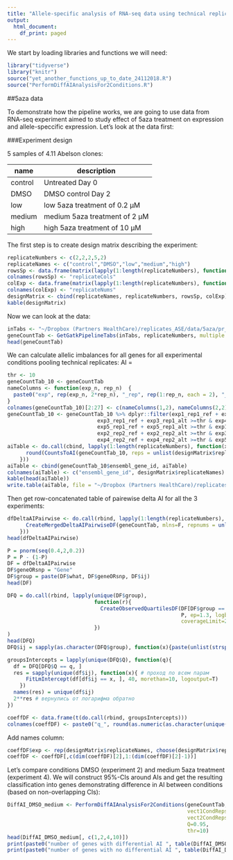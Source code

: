 ```yaml
---
title: "Allele-specific analysis of RNA-seq data using technical replicates"
output:
  html_document:
    df_print: paged
---
```


We start by loading libraries and functions we will need:

```r
library("tidyverse")
library("knitr")
source("yet_another_functions_up_to_date_24112018.R")
source("PerformDiffAIAnalysisFor2Conditions.R")
```

##5aza data

To demonstrate how the pipeline works, we are going to use data from RNA-seq experiment aimed to study effect of 5aza treatment on expression and allele-speccific expression. Let's look at the data first:

###Experiment design

5 samples of 4.11 Abelson clones:

name     | description  | number of repicates
------------- | -------------
control  | Untreated Day 0  | 2
DMSO  | DMSO control Day 2  | 2
low  | low 5aza treatment of 0.2 µM  | 2
medium | medium 5aza treatment of 2 µM  | 5
high  | high 5aza treatment of 10 µM  | 2

The first step is to create design matrix describing the experiment:

```r
replicateNumbers <- c(2,2,2,5,2)
replicateNames <- c("control","DMSO","low","medium","high")
rowsSp <- data.frame(matrix(lapply(1:length(replicateNumbers), function(x){(2*sum(replicateNumbers[1:x-1])+1):(2*sum(replicateNumbers[1:x]))}), nrow=length(replicateNumbers), byrow=T),stringsAsFactors=FALSE)
colnames(rowsSp) <- "replicateCols"
colExp <- data.frame(matrix(lapply(1:length(replicateNumbers), function(x){(sum(replicateNumbers[1:x])-replicateNumbers[x]+1):(sum(replicateNumbers[1:x]))}), nrow=length(replicateNumbers), byrow=T),stringsAsFactors=FALSE)
colnames(colExp) <- "replicateNums"
designMatrix <- cbind(replicateNames, replicateNumbers, rowsSp, colExp)
kable(designMatrix)
```

Now we can look at the data:

```r
inTabs <- "~/Dropbox (Partners HealthCare)/replicates_ASE/data/5aza/pr_20180714_ISEKI_processed_gene_extended2.txt"
geneCountTab <- GetGatkPipelineTabs(inTabs, replicateNumbers, multiple = F)
head(geneCountTab)
```

We can calculate allelic imbalances for all genes for all experimental conditions pooling technical replicates:
AI = \frac{maternal counts}{maternal counts + paternal counts}

```r
thr <- 10
geneCountTab_10 <- geneCountTab
nameColumns <- function(exp_n, rep_n)  {
  paste0("exp", rep(exp_n, 2*rep_n), "_rep", rep(1:rep_n, each = 2), "_", rep(c("ref", "alt"), rep_n))
}
colnames(geneCountTab_10)[2:27] <- c(nameColumns(1,2), nameColumns(2,2), nameColumns(3,2), nameColumns(4,5), nameColumns(5,2))
geneCountTab_10 <- geneCountTab_10 %>% dplyr::filter(exp1_rep1_ref + exp1_rep1_alt >=thr & exp2_rep1_ref + exp2_rep1_alt >=thr & 
                             exp3_rep1_ref + exp3_rep1_alt >=thr & exp4_rep1_ref + exp4_rep1_alt >=thr & 
                             exp5_rep1_ref + exp5_rep1_alt >=thr & exp1_rep2_ref + exp1_rep2_alt >=thr & 
                             exp2_rep2_ref + exp2_rep2_alt >=thr & exp3_rep2_ref + exp3_rep2_alt >=thr & 
                             exp4_rep2_ref + exp4_rep2_alt >=thr & exp5_rep2_ref + exp5_rep2_alt >=thr)
aiTable <- do.call(cbind, lapply(1:length(replicateNumbers), function(x){
      round(CountsToAI(geneCountTab_10, reps = unlist(designMatrix$replicateNums[x])),3)
    }))
aiTable <- cbind(geneCountTab_10$ensembl_gene_id, aiTable)
colnames(aiTable) <- c("ensembl_gene_id", designMatrix$replicateNames)
kable(head(aiTable))
write.table(aiTable, file = "~/Dropbox (Partners HealthCare)/replicates_ASE/data/5aza/ai_full.txt", row.names = F, quote = F, sep="\t")
```


Then get row-concatenated table of pairewise delta AI for all the 3 experiments:

```r
dfDeltaAIPairwise <- do.call(rbind, lapply(1:length(replicateNumbers), function(x){
      CreateMergedDeltaAIPairwiseDF(geneCountTab, mlns=F, repnums = unlist(designMatrix$replicateNums[x]), what=designMatrix$replicateNames[x], thr=10)
    }))
head(dfDeltaAIPairwise)
```



```r
P = pnorm(seq(0.4,2,0.2))
P = P - (1-P) 
DF = dfDeltaAIPairwise
DF$geneORsnp = "Gene" 
DF$group = paste(DF$what, DF$geneORsnp, DF$ij)
head(DF)

DFQ = do.call(rbind, lapply(unique(DF$group), 
                            function(r){
                              CreateObservedQuartilesDF(DF[DF$group == r, ], 
                                                        P, ep=1.3, logbase=T, 
                                                        coverageLimit=2000, group=r)
                            })
) 
head(DFQ)
DFQ$ij = sapply(as.character(DFQ$group), function(x){paste(unlist(strsplit(x, ' '))[3:5], collapse = ' ')})
```


```r
groupsIntercepts = lapply(unique(DFQ$Q), function(q){
  df = DFQ[DFQ$Q == q, ]
  res = sapply(unique(df$ij), function(x){ # проход по всем парам
      FitLmIntercept(df[df$ij == x, ], 40, morethan=10, logoutput=T)
    })
  names(res) = unique(df$ij)
  2**res # вернулись от логарифма обратно
})

coeffDF <- data.frame(t(do.call(rbind, groupsIntercepts)))
colnames(coeffDF) <- paste0("q_", round(as.numeric(as.character(unique(DFQ$Q))),3))
```

Add names column:

```r
coeffDF$exp <- rep(designMatrix$replicateNames, choose(designMatrix$replicateNumbers, 2))
coeffDF <- coeffDF[,c(dim(coeffDF)[2],1:(dim(coeffDF)[2]-1))]
```


Let's compare conditions DMSO (experiment 2) and medium 5aza treatment (experiment 4). We will construct 95%-CIs around AIs and get the resulting classification into genes demonstrating difference in AI between conditions (based on non-overlapping CIs):

```r
DiffAI_DMSO_medium <- PerformDiffAIAnalysisFor2Conditions(geneCountTab, 
                                                          vect1CondReps = unlist(designMatrix$replicateNums[2]), 
                                                          vect2CondReps = unlist(designMatrix$replicateNums[4]), 
                                                          Q=0.95,
                                                          thr=10)
head(DiffAI_DMSO_medium[, c(1,2,4,10)])
print(paste0("number of genes with differential AI ", table(DiffAI_DMSO_medium$diffAI)[2]))
print(paste0("number of genes with no differential AI ", table(DiffAI_DMSO_medium$diffAI)[1]))
```

